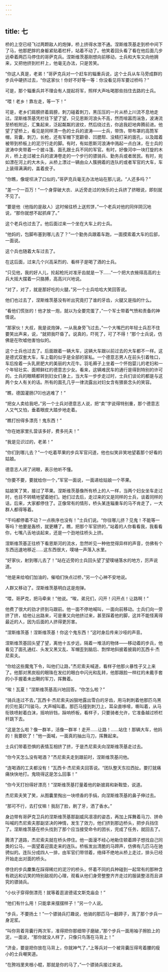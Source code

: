 ```yaml
---
---
---
```

title: 七
---




桥的上空已经飞过两颗敌人的炮弹，桥上挤得水泄不通。涅斯维茨基走到桥中间下了马，他那肥胖的身躯紧贴着栏杆，站着不动了。他笑着回头看了看在他后面几步远牵着两匹马停住的哥萨克兵。涅斯维茨基刚想向前移动，士兵和大车又向他拥来，又把他挤到栏杆上，他毫无办法，只是苦笑。

“你这人真是，老弟！”哥萨克兵对一个赶车的辎重兵说，这个士兵从车马旁成群的步兵中硬挤过去，“你这家伙！你好不好等一等：你没看见将军要过桥吗？”

可是，那个辎重兵并不理会有人提起将军，照样大声吆喝那些挡住去路的士兵。

“喂！老乡！靠左走，等一下！”

可是，老乡们肩膀挤着肩膀，刺刀碰着刺刀，黑压压的一片从桥上川流不息地走过。涅斯维茨基凭栏往下望了望，只见恩斯河浪头不高，然而喧嚣而湍急，波涛流至桥桩附近，汇集起来，泛起粼粼的波纹，然后绕过去，你追我赶地奔腾前进。他望了望桥上，看见是同样清一色的士兵的波涛——士兵，带饰，带布罩的高筒军帽，背囊，刺刀，长枪，还有军帽下宽颧骨、凹腮帮、没精打采的面孔，以及踏着被带到桥板上的泥泞行走的脚。有时，有如恩斯河浪涛中溅起一点白沫，在士兵的波涛中夹带着一个披斗篷、面孔跟士兵不同的军官。有时，好像河中一块打旋的木片，桥上走过被士兵的波涛卷走的一个步行的骠骑兵、勤务兵或者居民。有时，宛如漂在河上的大木头，从桥上漂过一辆由众人簇拥着的连队的或者军官的大车，车上装得满满的，盖着皮子。

“你瞧，像堤坝决了口似的，”哥萨克兵毫无办法地站在那儿说。“人还多吗？”

“差一个一百万！”一个身穿破大衣、从近旁走过的快乐的士兵挤了挤眼说，即刻就不见了。

“要是他（他指的是敌人）这时候往桥上送煎饼，”一个老兵对他的同伴阴沉地说，“那你就想不起抓痒了。”

这个老兵也过去了。他后面过来一个坐在大车上的士兵。

“他妈的，包脚布塞到哪儿去了？”一个勤务兵跟着车跑，一面摸索着大车的后部，一面说。

这个兵也随着大车过去了。

在这后面，过来几个兴高采烈的、看样子是喝了酒的士兵。

“只见他，我的好人儿，抡起枪托对准牙齿就是一下……”一个把大衣掖得高高的士兵大摇大摆着一只胳膊，高高兴兴地说。

“对了，对了，就是那好吃的火腿，”另一个士兵哈哈大笑回答说。

他们也过去了，涅斯维茨基没有听出究竟打了谁的牙齿，火腿又是指的什么。

“看他们慌张的！他才放一炮，就以为全要完蛋了，”一个军士带着气愤和责备的神情说。

“那家伙！大叔，我是说炮弹，一从我身旁飞过去，”一个大嘴巴的年轻士兵忍不住要笑出声来，说，“就把我吓昏了。说真的，吓死了，可了不得！”那个士兵说，仿佛是在吹嘘他害怕似的。

这个士兵也过去了。后面跟着一辆大车，这辆大车跟以前过去的大车都不一样。这是德式双套大车，车上载的似乎是全部的家私。一个德意志男人在前头引着牲口，车后拴着一头乳房肥大的美丽的大花牛。羽毛褥子上坐着一个怀抱婴儿的老妇和一个年轻壮实、面颊鲜红的德意志少女。看来，这辆难民车的通行是得到特别的许可的。士兵的眼睛都转到妇女们身上，当大车一步步走过时，士兵们谈论的都是与这两个女人有关的话。所有的面孔几乎一律流露出对妇女含有猥亵念头的笑容。

“瞧，德国灌肠[70]也逃难了！”

“把女人卖给我吧，”另一个士兵对德意志人说，把“卖”字说得特别重，那个德意志人又气又怕，垂着眼皮大踏步地走着。

“瞧打扮得多漂亮！鬼东西！”

“你在她家里扎营该多好，费多托夫！”

“我是见识过的，老弟！”

“你们到哪儿去？”一个吃着苹果的步兵军官问道，他也似笑非笑地望着那个好看的姑娘。

德意志人闭了闭眼，表示他听不懂。

“你要不要，要就给你一个，”军官一面说，一面递给姑娘一个苹果。

姑娘笑了笑，接过了苹果。涅斯维茨基像所有桥上的人一样，当两个妇女坐车走过时，也目不转睛地望着她们。她们过去后，走过来的又是同样的士兵，谈着同样的话，后来，大家都停住了。正像常有的情形，桥头某连辎重车的马不肯走了，一大群人都得等着。

“干吗都停着不动？一点秩序也没有！”士兵们说。“你往哪儿挤？见鬼！不能等一等吗？他要是轰桥，就更糟了。瞧，把那个军官挤的，”站着的人你看看我，我看看你，七嘴八舌地谈起来，还是一个劲地往桥头上挤。

涅斯维茨基正往桥下看恩斯河的流水，忽然听见一种他觉得异样的声音，仿佛有个东西迅速地移近……这东西很大，噗嗵一声落入水里。

“好家伙，射到哪儿去了！”站在近旁的士兵回头望了望噗嗵落水的地方，厉声说道。

“他是来给咱们加油的，催咱们快点过桥，”另一个心神不安地说。

人群又移动了。涅斯维茨基明白这是炮弹。

“喂，哥萨克，把马牵来！”他说。“唉，弟兄们，闪开！闪开点！让路啊！”

他费了很大的劲才挤到马跟前。他一面不停地喊叫，一面向前移动。士兵们向一旁挤了挤，给他让出路来，可是重又向他挤过来，甚至踩着他的脚，这并不能怪离得最近的人，因为后面的人挤得更厉害。

“涅斯维茨基！涅斯维茨基！你这个鬼东西！”这时身后传来沙哑的声音。

涅斯维茨基回头望了望，离他十五步远，隔着一堆活的物体——移动着的步兵，他看见了面孔通红、头发又黑又乱、军帽歪到脑后、剽悍地斜披着披肩的瓦西卡·杰尼索夫。

“你给这些魔鬼下令，叫他们让路，”杰尼索夫喊道，看样子他那火暴性子又上来了。他那对黑炭般的眼珠在发红的眼白中闪光和乱转，他那跟脸一样红的未戴手套的小手握着未出鞘的军刀，挥舞着。

“唉！瓦夏！”涅斯维茨基高兴地回答。“你怎么啦？”

“骑兵连过不去，”瓦西卡·杰尼索夫凶狠地露出雪白的牙齿，用马刺刺着他那匹乌黑的贝杜英[71]骏马，大声喊叫着。那匹马撞到刺刀上，耳朵直哆嗦，嘶叫着，从马衔铁喷射着白沫，摇响铃铛，跺响桥板，看样子，只要骑者允许，它准备越过桥栏杆跳下去。

“这是怎么啦？像一群羊，活像一群羊！走开……让路！……站住！那辆大车，他妈的！我要砍了！”他一面喊，一面真的抽出马刀，挥舞起来。

士兵们带着恐惧的表情互相挤了挤，于是杰尼索夫向涅斯维茨基走过去。

“你今天怎么没有喝酒？”杰尼索夫走到跟前时，涅斯维茨基问他。

“连喝酒的工夫都没有！”瓦西卡·杰尼索夫回答说。“团队整天东拉西扯。要打就痛痛快快地打。鬼晓得这是怎么回事！”

“你今天打扮得好漂亮！”涅斯维茨基打量着他的新披肩和新鞍垫，说道。

杰尼索夫笑了笑，从图囊里掏出一块喷香的手绢，向涅斯维茨基的鼻子伸过去。

“那可不行，去打仗嘛！我刮了脸，刷了牙，洒了香水。”

身边带有哥萨克卫兵的涅斯维茨基那副威风凛凛的姿态，再加上挥舞着马刀、拼命叫喊的杰尼索夫那副坚决的神情，发生了效力，他们挤到那边桥头，把步兵挡住了。涅斯维茨基在桥头找到了那个应当接受命令的团长，完成了任务，就回去了。

腾清了道路，杰尼索夫就在桥头停住。他一面漫不经心地勒住顿着蹄子想找自己同类的公马，一面望着迎面走来的连队。桥板发出清脆的马蹄声，仿佛有几匹马在驰骋似的。连队分成四人一排，由军官们带领着，络绎不绝地从桥上走过，排头已经开始走出对面的桥头。

停住的步兵麇集在踩得稀烂的泥泞的桥头，怀着不同的兵种碰到一起常有的那种含有疏远和讥笑的特别敌视的心理，观看从他们身旁整整齐齐走过的服装整洁而且讲究的骠骑兵。

“小伙子穿得倒漂亮！就等着逛波德诺文斯克庙会！”

“他们有什么用！只能拿来摆摆样子！”另一个人说。

“步兵，不要扬土！”一个骠骑兵打趣说，他骑的那匹马一翻蹄子，溅了那个步兵一身泥浆。

“叫你背着背囊行两次军，准得把你那细带子磨破，”那个步兵一面用袖子擦脸上的泥，一面说，“那你就没人样了，只像只鸟落在马背上！”

“济金，要是把你放在马背上，你就神气了，”上等兵对一个被背囊压得弯着腰的瘦小的士兵嘲笑道。

“在胯裆里夹根小棍，那就是你的马了，”一个骠骑兵接过来说。